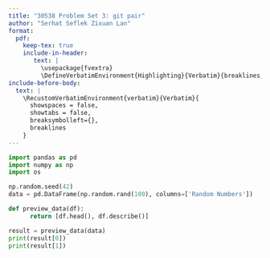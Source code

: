 ```yaml
---
title: "30538 Problem Set 3: git pair"
author: "Serhat Seflek Zixuan Lan"
format: 
  pdf:
    keep-tex: true
    include-in-header: 
       text: |
         \usepackage{fvextra}
         \DefineVerbatimEnvironment{Highlighting}{Verbatim}{breaklines,commandchars=\\\{\}}
include-before-body:
  text: |
    \RecustomVerbatimEnvironment{verbatim}{Verbatim}{
      showspaces = false,
      showtabs = false,
      breaksymbolleft={},
      breaklines
    }
---
```


```python
import pandas as pd
import numpy as np
import os

np.random.seed(42)
data = pd.DataFrame(np.random.rand(100), columns=['Random Numbers'])

def preview_data(df):
      return [df.head(), df.describe()]

result = preview_data(data)
print(result[0])  
print(result[1])  
```